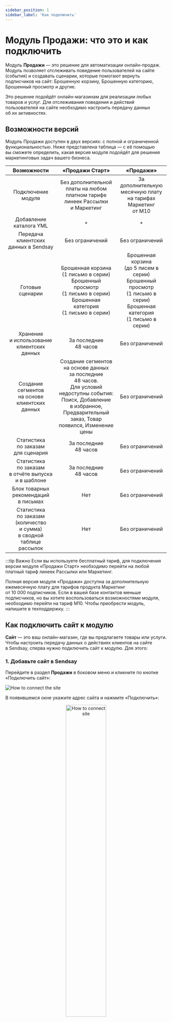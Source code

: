 ```yaml
---
sidebar_position: 1
sidebar_label: 'Как подключить'
---
```



# Модуль Продажи: что это и как подключить

Модуль **Продажи** — это решение для автоматизации онлайн-продаж. Модуль позволяет отслеживать поведение пользователей на&nbsp;сайте (события) и&nbsp;создавать сценарии, которые помогают вернуть подписчиков на&nbsp;сайт: Брошенную корзину, Брошенную категорию, Брошенный просмотр и&nbsp;другие.

Это решение подойдёт онлайн-магазинам для реализации любых товаров и&nbsp;услуг. Для отслеживания поведения и&nbsp;действий пользователей на&nbsp;сайте необходимо настроить передачу данных об&nbsp;их&nbsp;активностях.

## Возможности версий

Модуль Продажи доступен в&nbsp;двух версиях: с&nbsp;полной и&nbsp;ограниченной функциональностью. Ниже представлена таблица&nbsp;&mdash; с&nbsp;её&nbsp;помощью вы&nbsp;сможете определить, какая версия модуля подойдёт для решения маркетинговых задач вашего бизнеса.

|                                     Возможности                                      |                                                                                             «Продажи Старт»                                                                                              |                                                                «Продажи»                                                                |
| :----------------------------------------------------------------------------------: | :------------------------------------------------------------------------------------------------------------------------------------------------------------------------------------------------------: | :-------------------------------------------------------------------------------------------------------------------------------------: |
|                                  Подключение модуля                                  |                                                          Без дополнительной платы на&nbsp;любом платном тарифе линеек Рассылки и&nbsp;Маркетинг                                                          |                                 За дополнительную месячную плату на&nbsp;тарифах Маркетинг от&nbsp;М10                                  |
|                               Добавление каталога YML                                |                                                                                                    +                                                                                                     |                                                                    +                                                                    |
|                         Передача клиентских данных в Sendsay                         |                                                                                             Без ограничений                                                                                              |                                                             Без ограничений                                                             |
|                                   Готовые сценарии                                   |                                  Брошенная корзина<br/>(1 письмо в серии)<br/>Брошенный просмотр<br/>(1 письмо в серии)<br/>Брошенная категория<br/>(1 письмо в серии)                                   | Брошенная корзина<br/>(до 5 писем в серии)<br/>Брошенный просмотр<br/>(1 письмо в серии)<br/>Брошенная категория<br/>(1 письмо в серии) |
|                   Хранение и&nbsp;использование клиентских данных                    |                                                                                        За последние 48&nbsp;часов                                                                                        |                                                             Без ограничений                                                             |
|                 Создание сегментов на&nbsp;основе клиентских данных                  | Создание сегментов на&nbsp;основе данных за&nbsp;последние 48&nbsp;часов. Для&nbsp;условий недоступны события: Поиск, Добавление в&nbsp;избранное, Предварительный заказ, Товар появился, Изменение цены |                                                             Без ограничений                                                             |
|                     Статистика по&nbsp;заказам для&nbsp;сценария                     |                                                                                     За&nbsp;последние 48&nbsp;часов                                                                                      |                                                          Без&nbsp;ограничений                                                           |
|        Статистика по&nbsp;заказам в&nbsp;отчёте выпуска и&nbsp;в&nbsp;шаблоне        |                                                                                     За&nbsp;последние 48&nbsp;часов                                                                                      |                                                          Без&nbsp;ограничений                                                           |
|                      Блок товарных рекомендаций в&nbsp;письмах                       |                                                                                                   Нет                                                                                                    |                                                          Без&nbsp;ограничений                                                           |
| Статистика по&nbsp;заказам (количество и&nbsp;сумма) в&nbsp;сводной таблице рассылок |                                                                                                   Нет                                                                                                    |                                                          Без&nbsp;ограничений                                                           |

:::tip Важно
Если вы&nbsp;используете бесплатный тариф, для подключения версии модуля &laquo;Продажи Старт&raquo; необходимо перейти на&nbsp;любой платный тариф линеек Рассылки или Маркетинг.

Полная версия модуля &laquo;Продажи&raquo; доступна за&nbsp;дополнительную ежемесячную плату для тарифов продукта Маркетинг от&nbsp;10&nbsp;000&nbsp;подписчиков. Если в&nbsp;вашей базе контактов меньше подписчиков, но&nbsp;вы хотите воспользоваться возможностями модуля, необходимо перейти на&nbsp;тариф М10. Чтобы приобрести модуль, напишите в&nbsp;техподдержку.
:::

## Как подключить сайт к&nbsp;модулю

**Сайт**&nbsp;&mdash; это ваш онлайн-магазин, где вы&nbsp;предлагаете товары или услуги. Чтобы настроить передачу данных о&nbsp;действиях клиентов на&nbsp;сайте в&nbsp;Sendsay, сперва нужно подключить сайт к&nbsp;модулю. Для этого:

### 1. Добавьте сайт в&nbsp;Sendsay

Перейдите в&nbsp;раздел **Продажи** в&nbsp;боковом меню и&nbsp;кликните по&nbsp;кнопке &laquo;Подключить сайт&raquo;:

![How to connect the site](/img/ecom/how-to-connect-ecom/how-to-connect-the-site.png)

В&nbsp;появившемся окне укажите адрес сайта и&nbsp;нажмите &laquo;Подключить&raquo;:

<p align="center">
  <img width="50%" src={howToConnectSite} alt="How to connect site" />
</p>

Далее переходите к&nbsp;настройке, нажав соответствующую кнопку.

### 2. Настройте передачу данных с&nbsp;сайта в&nbsp;Sendsay

На&nbsp;странице сайта выберите вкладку **Настройка**, скопируйте специальный код и&nbsp;отправьте его разработчикам:

![How to configure data transfer](/img/ecom/how-to-connect-ecom/how-to-configure-data-transfer.png)

Разработчикам необходимо установить код на&nbsp;все страницы сайта, с&nbsp;которых будут отслеживаться данные о&nbsp;действиях пользователей — требования указаны в&nbsp;[общих настройках](https://docs.sendsay.ru/ecom/how-to-connect-ecom#общие-настройки-для-сайта-магазина). Чтобы данные поступали в&nbsp;Sendsay, также нужно настроить функции передачи данных о&nbsp;действиях пользователей.

Для правильного отображения товаров в&nbsp;рассылках рекомендуем для всех событий передавать параметры:

- `"id"` — id товара. Желательно, чтобы id совпадал с&nbsp;тем, который есть в&nbsp;YML-файле каталога товаров.
- `"name"` — название товара.
- `"picture"` — ссылка на&nbsp;картинку. Проверьте, чтобы передавался абсолютный URL картинки.
- `"price"` — цена товара.
- `"url"` — ссылка на&nbsp;товар. Проверьте, чтобы передавался абсолютный URL.

### 3. Подключите каталог товаров

Каталог товаров необходим для запуска триггерного сценария Брошенная категория, а&nbsp;также если вы&nbsp;планируете размещать в&nbsp;своих рассылках актуальные товарные рекомендации&nbsp;&mdash; чтобы в&nbsp;письма подгружались товары из&nbsp;каталога.

[Как подключить каталог товаров](https://docs.sendsay.ru/ecom/product-catalog)

После подключения онлайн-магазина к&nbsp;модулю Продажи рекомендуем протестировать передачу данных, а&nbsp;уже после&nbsp;&mdash; настраивать триггерные сценарии и&nbsp;шаблоны.

## События сайта

События возникают в&nbsp;результате действий подписчиков на&nbsp;сайте онлайн-магазина: например, когда пользователи просматривали товары или категорию, добавляли товары в&nbsp;корзину и&nbsp;прочее. Их&nbsp;можно посмотреть во&nbsp;вкладке **Просмотр событий** на&nbsp;странице магазина.

:::tip Важно
Просмотр событий будет доступен после того, как данные начнут поступать в&nbsp;Sendsay. Поэтому в&nbsp;самом начале важно правильно настроить передачу данных.
:::

Какие события можно передавать с&nbsp;сайта в&nbsp;Sendsay:

- Регистрация на сайте,
- Авторизация на сайте,
- Просмотр товара,
- Просмотр категории,
- Обновление корзины,
- Очистка корзины,
- Поиск товара,
- Заказ оформлен,
- Изменение заказа,
- Подписка на&nbsp;изменение стоимости товара,
- Подписка на&nbsp;появление товара в&nbsp;продаже,
- Добавление товара в&nbsp;избранное,
- Предварительный заказ товара.

Если настроена передача событий **Регистрация на&nbsp;сайте** и&nbsp;**Авторизация на&nbsp;сайте**, в&nbsp;Sendsay будут передаваться email-адреса пользователей, которые зарегистрировались или авторизовались на&nbsp;сайте. Система сохранит такой адрес и&nbsp;свяжет с&nbsp;ним все поступающие события этого пользователя&nbsp;&mdash; таким образом анонимные контакты перестанут быть анонимными и&nbsp;станут участниками сценария.

Также во&nbsp;вкладке **Просмотр событий** отображаются стартовые события сценариев, которые сработали на&nbsp;стороне Sendsay:

- запуск события &laquo;Брошенная корзина&raquo;&nbsp;&mdash; когда пользователь положил товар в&nbsp;корзину и&nbsp;ушёл с&nbsp;сайта, не&nbsp;сделав заказ;
- запуск события &laquo;Брошенный просмотр&raquo;&nbsp;&mdash; если пользователь просматривал карточку товара, но&nbsp;не&nbsp;положил товар в&nbsp;корзину и&nbsp;не&nbsp;сделал заказ;
- запуск события &laquo;Брошенная категория&raquo;&nbsp;&mdash; в&nbsp;случае, когда пользователь просматривал категорию, но&nbsp;не&nbsp;перешёл в&nbsp;карточку товара и&nbsp;не&nbsp;сделал заказ.

По&nbsp;умолчанию триггерные события наступают через 30&nbsp;минут после последнего действия пользователя на&nbsp;сайте. Время отправки писем по&nbsp;сценарию можно будет изменить в&nbsp;настройках сценария.

### События, завершающие сценарий

В&nbsp;ситуации, когда пользователь участвует в&nbsp;сценарии о&nbsp;брошенной корзине и&nbsp;решает оформить заказ, необходимо, чтобы сценарий для него завершился принудительно. Для этого важно настроить передачу событий, при наступлении которых сценарий завершится автоматически:

- **Заказ оформлен** и&nbsp;**Очистка корзины** для Брошенной корзины;
- **Заказ оформлен** и&nbsp;**Товар добавлен в&nbsp;корзину** для завершения сценариев Брошенный просмотр и&nbsp;Брошенная категория.

Сценарий автоматически завершится также при запуске других сценариев:

- Брошенный просмотр завершится для подписчиков, которые попали в&nbsp;сценарий **Брошенная корзина**,
- Брошенная категория завершится для тех участников, кто попадёт в&nbsp;сценарий **Брошенная корзина** или **Брошенный просмотр**.

## Как посмотреть историю событий сайта

В&nbsp;разделе **Продажи &rarr; Просмотр событий** в&nbsp;одной таблице собраны контакты, события на&nbsp;сайте и&nbsp;время, когда эти события произошли. Этот список можно отфильтровать по&nbsp;типу контакта, типу события и&nbsp;по&nbsp;периоду. Например, можно увидеть информацию о просмотренных товарах:

![Event view](/img/ecom/how-to-connect-ecom/event-view.png)

А если нужно узнать, кто из&nbsp;подписчиков оформлял заказы за&nbsp;последний месяц, будем действовать так:

<p align="center">
  <img width="70%" src={eventFilter} alt="How to connect site" />
</p>

В&nbsp;столбце **Контакт** выводится список пользователей:

- контакты из&nbsp;базы отображаются как email-адрес;
- анонимные пользователи&nbsp;&mdash; как набор латинских букв и&nbsp;цифр;
- несуществующие или удалённые из&nbsp;базы пользователи изображены в&nbsp;виде иконки привидения.

:::tip Важно
Адреса контактов могут повторяться, ведь один подписчик мог совершить несколько действий (событий) за&nbsp;указанный период.
:::

Над таблицей есть строка поиска&nbsp;&mdash; можно найти конкретного подписчика по&nbsp;его адресу.

Во&nbsp;вкладке **Просмотр событий** можно добавить в&nbsp;список или удалить конкретных подписчиков из&nbsp;базы. Для этого выберите нужные контакты, отметив их&nbsp;галочкой слева от&nbsp;адреса контакта. Затем:

- если хотите перенести контакты в&nbsp;список, нажмите &laquo;Добавить в&nbsp;список&raquo; и&nbsp;выберите список;
- если хотите удалить подписчиков, откройте выпадающий список у&nbsp;кнопки &laquo;Добавить в&nbsp;список&raquo; и&nbsp;выберите пункт **Удалить из&nbsp;базы**.
  ![How to delete contacts](/img/ecom/how-to-connect-ecom/how-to-delete-contacts.png)

## Общие настройки для сайта магазина

Для подсчета переходов по ссылкам из письма система использует перелинковку: все ссылки в письме «оборачиваются» в ссылки-редиректы, которые по умолчанию используют домен `link.sendsay.ru`. Если навести курсор на любую ссылку, в левом нижнем углу браузера появится подсказка — на какой адрес планируется переход. Каждая такая ссылка уникальна.

Когда подписчик кликает по ссылке, он переходит сначала на `link.sendsay.ru`, а затем — на исходную ссылку. Так система учитывает переход, и подписчик попадает на нужную страницу.

Для полноценной работы скрипт должен содержать информацию о том, для кого он отправляет событие в Sendsay — эта информация зашифрована в ссылке-редиректе. Для того, чтобы наш скрипт на сайте клиента имел доступ в к полному содержимому ссылки-редиректа, нужно соблюсти условия:

1. Сайт клиента должен открываться через https-протокол.
2. Ссылки для перелинковки должны быть не в домене `link.sendsay.ru`, а в сабдомене сайта, и тоже использовать SSL-сертификат. Это можно сделать двумя способами:

- Делегировать домен нам, прописав в `NS DNS` следующее:

```
IN NS gns194b.sendsay.ru.
IN NS gns194a.sendsay.ru.
IN NS gns195b.sendsay.ru.
IN NS gns195a.sendsay.ru.
```

- Настроить домен самостоятельно, указав в `CNAME`:

```
link.mail.CLIENT.TLD CNAME ACCOUNT.dlink.sendsay.ru
```

где link.mail.CLIENT.TLD - ваш домен для ссылок, ACCOUNT — ваш основной логин в Sendsay.

После настройки можно проверить домен по ссылке. Если всё настроено правильно, необходимо «повесить» на этот домен SSL-сертификат. Вы можете сделать это самостоятельно или запросить у нас бесплатный сертификат Let's Encrypt.

В случае, если ссылки-редиректы будут идти через `link.sendsay.ru`, то как минимум в Safari и на мобильных устройствах с iOS наш скрипт не будет получать информацию о подписчике.

**Читайте также:** [Руководство по триггерным сценариям для онлайн-продаж](https://docs.sendsay.ru/ecom/ecom-triggers)
